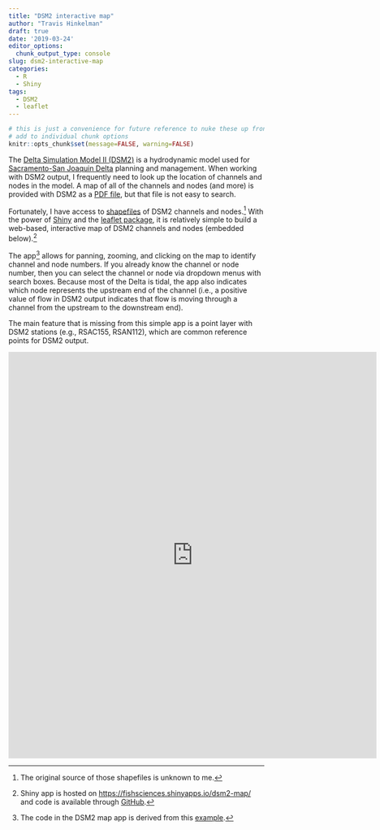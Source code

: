 ```yaml
---
title: "DSM2 interactive map"
author: "Travis Hinkelman"
draft: true
date: '2019-03-24'
editor_options:
  chunk_output_type: console
slug: dsm2-interactive-map
categories:
  - R
  - Shiny
tags:
  - DSM2
  - leaflet
---
```

```r
# this is just a convenience for future reference to nuke these up front vs
# add to individual chunk options
knitr::opts_chunk$set(message=FALSE, warning=FALSE)
```
The [Delta Simulation Model II (DSM2)](http://baydeltaoffice.water.ca.gov/modeling/deltamodeling/models/dsm2/dsm2.cfm) is a hydrodynamic model used for [Sacramento-San Joaquin Delta](https://sacdeltaguide.atavist.com/) planning and management. When working with DSM2 output, I frequently need to look up the location of channels and nodes in the model. A map of all of the channels and nodes (and more) is provided with DSM2 as a [PDF file](/pdf/DSM2_Grid2.0.pdf), but that file is not easy to search.

Fortunately, I have access to [shapefiles](https://github.com/fishsciences/dsm2-map/tree/master/shapefiles) of DSM2 channels and nodes.^[The original source of those shapefiles is unknown to me.] With the power of [Shiny](https://shiny.rstudio.com/) and the [leaflet package](https://rstudio.github.io/leaflet/), it is relatively simple to build a web-based, interactive map of DSM2 channels and nodes (embedded below).^[Shiny app is hosted on [https://fishsciences.shinyapps.io/dsm2-map/](https://fishsciences.shinyapps.io/dsm2-map/) and code is available through [GitHub](https://github.com/fishsciences/dsm2-map).]

The app^[The code in the DSM2 map app is derived from this [example](https://www.r-bloggers.com/r-shiny-leaflet-using-observers/).] allows for panning, zooming, and clicking on the map to identify channel and node numbers. If you already know the channel or node number, then you can select the channel or node via dropdown menus with search boxes. Because most of the Delta is tidal, the app also indicates which node represents the upstream end of the channel (i.e., a positive value of flow in DSM2 output indicates that flow is moving through a channel from the upstream to the downstream end).

The main feature that is missing from this simple app is a point layer with DSM2 stations (e.g., RSAC155, RSAN112), which are common reference points for DSM2 output. 

<iframe width="725" height="800" scrolling="no" frameborder="no" src="https://fishsciences.shinyapps.io/dsm2-map/"> </iframe>
